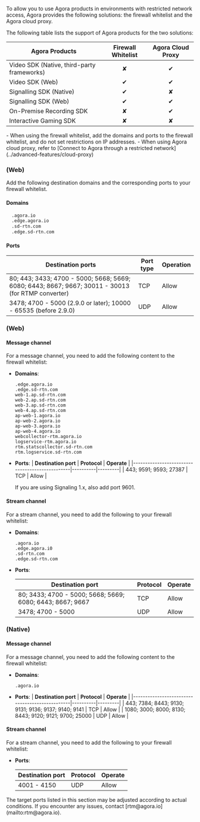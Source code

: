 
To allow you to use Agora products in environments with restricted network access, Agora provides the following solutions: the firewall whitelist and the Agora cloud proxy.

The following table lists the support of Agora products for the two solutions:

|Agora Products |Firewall Whitelist |Agora Cloud Proxy|
|---|:---:|:---:|
|Video SDK (Native, third-party frameworks) |✘ |✔|
|Video SDK (Web) |✔ |✔|
|Signalling SDK (Native) | ✔ | ✘ |
|Signalling SDK (Web) | ✔ | ✔ |
|On-Premise Recording SDK | ✘ |✔| 
|Interactive Gaming SDK | ✘ |✘|

<ProductWrapper notAllowed="agora-analytics, interactive-whiteboard, extensions-marketplace, flexible-classroom, signaling, cloud-recording">
- When using the firewall whitelist, add the domains and ports to the firewall whitelist, and do not set restrictions on IP addresses.
- When using Agora cloud proxy, refer to [Connect to Agora through a restricted network](../advanced-features/cloud-proxy)
</ProductWrapper>

###  <Vg k="VSDK" /> (Web)

Add the following destination domains and the corresponding ports to your firewall whitelist.

#### Domains

  ```html
    .agora.io
    .edge.agora.io
    .sd-rtn.com
    .edge.sd-rtn.com
  ```

#### Ports

| Destination ports | Port type | Operation|
|---|---|---|
| 80; 443; 3433; 4700 - 5000; 5668; 5669; 6080; 6443; 8667; 9667; 30011 - 30013 (for RTMP converter)| TCP|  Allow|
| 3478; 4700 - 5000 (2.9.0 or later); 10000 - 65535 (before 2.9.0)   |  UDP  | Allow|


### <Vg k="MESS_SDK" /> (Web)

#### Message channel

For a message channel, you need to add the following content to the firewall whitelist:

- **Domains**: 
    ```
    .edge.agora.io
    .edge.sd-rtn.com
    web-1.ap.sd-rtn.com
    web-2.ap.sd-rtn.com
    web-3.ap.sd-rtn.com
    web-4.ap.sd-rtn.com
    ap-web-1.agora.io
    ap-web-2.agora.io
    ap-web-3.agora.io
    ap-web-4.agora.io
    webcollector-rtm.agora.io
    logservice-rtm.agora.io
    rtm.statscollector.sd-rtn.com
    rtm.logservice.sd-rtn.com
    ```

- **Ports**: 
    | **Destination port**               | **Protocol** | **Operate** |
    |------------------------------------------------|----------|---------|
    | 443; 9591; 9593; 27387 | TCP      | Allow   |

    <Admonition type="info" title="Info" >
    If you are using Signaling 1.x, also add port 9601.
    </Admonition>


#### Stream channel

For a stream channel, you need to add the following to your firewall whitelist:

- **Domains**:

    ```
    .agora.io
    .edge.agora.i0
    .sd-rtn.com
    .edge.sd-rtn.com
    ```

- **Ports**: 

    | **Destination port**            | **Protocol** | **Operate** |
    |-----------------------------|----------|---------|
    | 80; 3433; 4700 - 5000; 5668; 5669; 6080; 6443; 8667; 9667 | TCP      | Allow   |
    | 3478; 4700 - 5000           | UDP      | Allow   |

### <Vg k="MESS_SDK" /> (Native)

#### Message channel

For a message channel, you need to add the following content to the firewall whitelist:

- **Domains**: 
    ```
    .agora.io
    ```
- **Ports**: 
    | **Destination port**                               | **Protocol** | **Operate** |
    |------------------------------------------------|----------|---------|
    | 443; 7384; 8443; 9130; 9131; 9136; 9137; 9140; 9141 | TCP      | Allow   |
    | 1080; 3000; 8000; 8130; 8443; 9120; 9121; 9700; 25000 | UDP      | Allow   |


#### Stream channel

For a stream channel, you need to add the following to your firewall whitelist:

- **Ports**: 

    | **Destination port** | **Protocol** | **Operate** |
    |------------------|----------|---------|
    | 4001 - 4150      | UDP      | Allow   |

<Admonition type="info" title="Info">
  The target ports listed in this section may be adjusted according to actual conditions. If you encounter any issues, contact [rtm@agora.io](mailto:rtm@agora.io).
</Admonition>
